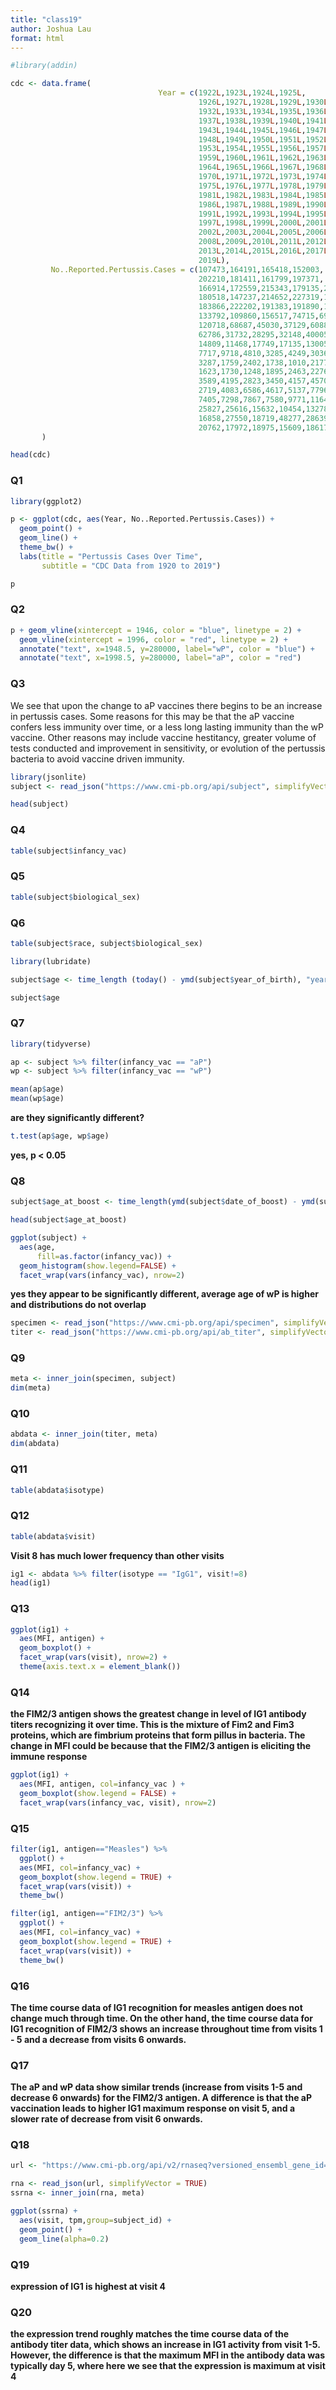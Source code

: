 ```yaml
---
title: "class19"
author: Joshua Lau
format: html
---
```


```r
#library(addin)
```

```r
cdc <- data.frame(
                                 Year = c(1922L,1923L,1924L,1925L,
                                          1926L,1927L,1928L,1929L,1930L,1931L,
                                          1932L,1933L,1934L,1935L,1936L,
                                          1937L,1938L,1939L,1940L,1941L,1942L,
                                          1943L,1944L,1945L,1946L,1947L,
                                          1948L,1949L,1950L,1951L,1952L,
                                          1953L,1954L,1955L,1956L,1957L,1958L,
                                          1959L,1960L,1961L,1962L,1963L,
                                          1964L,1965L,1966L,1967L,1968L,1969L,
                                          1970L,1971L,1972L,1973L,1974L,
                                          1975L,1976L,1977L,1978L,1979L,1980L,
                                          1981L,1982L,1983L,1984L,1985L,
                                          1986L,1987L,1988L,1989L,1990L,
                                          1991L,1992L,1993L,1994L,1995L,1996L,
                                          1997L,1998L,1999L,2000L,2001L,
                                          2002L,2003L,2004L,2005L,2006L,2007L,
                                          2008L,2009L,2010L,2011L,2012L,
                                          2013L,2014L,2015L,2016L,2017L,2018L,
                                          2019L),
         No..Reported.Pertussis.Cases = c(107473,164191,165418,152003,
                                          202210,181411,161799,197371,
                                          166914,172559,215343,179135,265269,
                                          180518,147237,214652,227319,103188,
                                          183866,222202,191383,191890,109873,
                                          133792,109860,156517,74715,69479,
                                          120718,68687,45030,37129,60886,
                                          62786,31732,28295,32148,40005,
                                          14809,11468,17749,17135,13005,6799,
                                          7717,9718,4810,3285,4249,3036,
                                          3287,1759,2402,1738,1010,2177,2063,
                                          1623,1730,1248,1895,2463,2276,
                                          3589,4195,2823,3450,4157,4570,
                                          2719,4083,6586,4617,5137,7796,6564,
                                          7405,7298,7867,7580,9771,11647,
                                          25827,25616,15632,10454,13278,
                                          16858,27550,18719,48277,28639,32971,
                                          20762,17972,18975,15609,18617)
       )

head(cdc)
```

### Q1
```r
library(ggplot2)

p <- ggplot(cdc, aes(Year, No..Reported.Pertussis.Cases)) + 
  geom_point() + 
  geom_line() + 
  theme_bw() + 
  labs(title = "Pertussis Cases Over Time",
       subtitle = "CDC Data from 1920 to 2019")

p
```
### Q2
```r
p + geom_vline(xintercept = 1946, color = "blue", linetype = 2) +
  geom_vline(xintercept = 1996, color = "red", linetype = 2) +
  annotate("text", x=1948.5, y=280000, label="wP", color = "blue") +
  annotate("text", x=1998.5, y=280000, label="aP", color = "red")

```
### Q3
We see that upon the change to aP vaccines there begins to be an increase in pertussis cases. Some reasons for this may be that the aP vaccine confers less immunity over time, or a less long lasting immunity than the wP vaccine. Other reasons may include vaccine hestitancy, greater volume of tests conducted and improvement in sensitivity, or evolution of the pertussis bacteria to avoid vaccine driven immunity. 

```r
library(jsonlite)
subject <- read_json("https://www.cmi-pb.org/api/subject", simplifyVector = TRUE)

head(subject)
```
### Q4
```r
table(subject$infancy_vac)
```

### Q5
```r
table(subject$biological_sex)
```

### Q6
```r
table(subject$race, subject$biological_sex)
```

```r
library(lubridate)

subject$age <- time_length (today() - ymd(subject$year_of_birth), "years")
```

```r
subject$age
```
### Q7

```r
library(tidyverse)
```

```r
ap <- subject %>% filter(infancy_vac == "aP")
wp <- subject %>% filter(infancy_vac == "wP")

mean(ap$age)
mean(wp$age)
```

**are they significantly different?**
```r
t.test(ap$age, wp$age)
```
**yes, p < 0.05**

### Q8

```r
subject$age_at_boost <- time_length(ymd(subject$date_of_boost) - ymd(subject$year_of_birth), "years")

head(subject$age_at_boost)
```

```r
ggplot(subject) +
  aes(age,
      fill=as.factor(infancy_vac)) +
  geom_histogram(show.legend=FALSE) +
  facet_wrap(vars(infancy_vac), nrow=2) 
```
**yes they appear to be significantly different, average age of wP is higher and distributions do not overlap**

```r
specimen <- read_json("https://www.cmi-pb.org/api/specimen", simplifyVector = TRUE) 
titer <- read_json("https://www.cmi-pb.org/api/ab_titer", simplifyVector = TRUE) 
```

### Q9
```r
meta <- inner_join(specimen, subject)
dim(meta)
```

### Q10
```r
abdata <- inner_join(titer, meta)
dim(abdata)
```
### Q11

```r
table(abdata$isotype)
```
### Q12
```r
table(abdata$visit)

```

**Visit 8 has much lower frequency than other visits**
```r
ig1 <- abdata %>% filter(isotype == "IgG1", visit!=8)
head(ig1)
```

### Q13
```r
ggplot(ig1) +
  aes(MFI, antigen) +
  geom_boxplot() + 
  facet_wrap(vars(visit), nrow=2) +
  theme(axis.text.x = element_blank())
```
### Q14
**the FIM2/3 antigen shows the greatest change in level of IG1 antibody titers recognizing it over time. This is the mixture of Fim2 and Fim3 proteins, which are fimbrium proteins that form pillus in bacteria. The change in MFI could be because that the FIM2/3 antigen is eliciting the immune response  **

```r
ggplot(ig1) +
  aes(MFI, antigen, col=infancy_vac ) +
  geom_boxplot(show.legend = FALSE) + 
  facet_wrap(vars(infancy_vac, visit), nrow=2)
```

### Q15
```r
filter(ig1, antigen=="Measles") %>%
  ggplot() +
  aes(MFI, col=infancy_vac) +
  geom_boxplot(show.legend = TRUE) +
  facet_wrap(vars(visit)) +
  theme_bw()
```

```r
filter(ig1, antigen=="FIM2/3") %>%
  ggplot() +
  aes(MFI, col=infancy_vac) +
  geom_boxplot(show.legend = TRUE) +
  facet_wrap(vars(visit)) +
  theme_bw()
```
### Q16
**The time course data of IG1 recognition for measles antigen does not change much through time. On the other hand, the time course data for IG1 recognition of FIM2/3 shows an increase throughout time from visits 1 - 5 and a decrease from visits 6 onwards.**

### Q17
**The aP and wP data show similar trends (increase from visits 1-5 and decrease 6 onwards) for the FIM2/3 antigen. A difference is that the aP vaccination leads to higher IG1 maximum response on visit 5, and a slower rate of decrease from visit 6 onwards.**

### Q18
```r
url <- "https://www.cmi-pb.org/api/v2/rnaseq?versioned_ensembl_gene_id=eq.ENSG00000211896.7"

rna <- read_json(url, simplifyVector = TRUE)
ssrna <- inner_join(rna, meta)
```
```r
ggplot(ssrna) +
  aes(visit, tpm,group=subject_id) +
  geom_point() +
  geom_line(alpha=0.2)
```
### Q19
**expression of IG1 is highest at visit 4**

### Q20
**the expression trend roughly matches the time course data of the antibody titer data, which shows an increase in IG1 activity from visit 1-5. However, the difference is that the maximum MFI in the antibody data was typically day 5, where here we see that the expression is maximum at visit 4**
